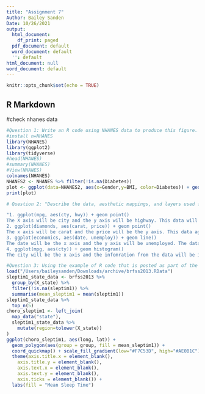 ```yaml
---
title: "Assignment 7"
Author: Bailey Sanden
Date: 10/26/2021
output:
  html_document:
    df_print: paged
  pdf_document: default
  word_document: default
  '': default
html_document: null
word_document: default
---
```


```r
knitr::opts_chunk$set(echo = TRUE)
```

## R Markdown

#check nhanes data 
```r
#Question 1: Write an R code using NHANES data to produce this figure. 
#install n=NHANES
library(NHANES)
library(ggplot2)
library(tidyverse)
#head(NHANES)
#summary(NHANES)
#View(NHANES)
colnames(NHANES)
NHANES2 <- NHANES %>% filter(!is.na(Diabetes))
plot <- ggplot(data=NHANES2, aes(x=Gender,y=BMI, color=Diabetes)) + geom_boxplot() + facet_grid(rows=vars(PhysActive), cols=vars(SurveyYr))
print(plot)
```

```r
# Question 2: "Describe the data, aesthetic mappings, and layers used for each of the following plots. 

"1. ggplot(mpg, aes(cty, hwy)) + geom point()
The X axis will be city and the y axis will be highway. This data will be imported and visualized as points/dots on a graph
2. ggplot(diamonds, aes(carat, price)) + geom point()
The x axis will be carat and the price will be the y axis. This data again will be imported and visualzied as points/dots on a graph.
3. ggplot(economics, aes(date, unemploy)) + geom line()
The date will be the x axis and the y axis will be unemployed. The data will be imported and visualzied as a continuous line.
4. ggplot(mpg, aes(cty)) + geom histogram()
The city will be the x axis and the infomration from the data will be inserted as the y axis such as amount of cities. The data will be imported and represented as bars"

```

```r
#Question 3: Using the example of R code that is posted as part of the classroom session, please work on BRFSS data.  You can download BRFSS (Behavioral Risk Factor Surveillance System)
load("/Users/baileysanden/Downloads/archive/brfss2013.RData")
sleptim1_state_data <- brfss2013 %>%
  group_by(X_state) %>%
  filter(!is.na(sleptim1)) %>%
  summarise(mean_sleptim1 = mean(sleptim1))
sleptim1_state_data %>%
  top_n(5)
choro_sleptim1 <- left_join(
  map_data("state"), 
  sleptim1_state_data %>% 
    mutate(region=tolower(X_state))
)
ggplot(choro_sleptim1, aes(long, lat)) +
  geom_polygon(aes(group = group, fill = mean_sleptim1)) +
  coord_quickmap() + scale_fill_gradient(low="#F7C53D", high="#AE0B1C") +
  theme(axis.title.x = element_blank(),
    axis.title.y = element_blank(),
    axis.text.x = element_blank(),
    axis.text.y = element_blank(),
    axis.ticks = element_blank()) +
  labs(fill = "Mean Sleep Time")
```
